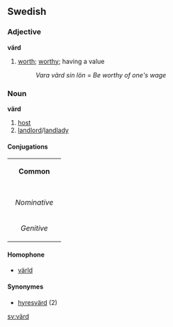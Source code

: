 ==Swedish==
===Adjective===
'''värd'''
#[[worth]]; [[worthy]]; having a value
#:''Vara värd sin lön'' = ''Be worthy of one's wage''

===Noun===
'''värd'''
#[[host]]
#[[landlord]]/[[landlady]]

====Conjugations====
{| border=1 cellspacing=0 
| bgcolor=#FFFFF0 colspan=5 align=center | '''Common''' 
|- 
|- bgcolor=#FFFFF0 align=center 
! rowspan=2 | 
| colspan=2 width=105 | ''Singular'' 
| colspan=2 | ''Plural'' 
|- bgcolor=#FFFFF0 align=center 
| width=105 | ''Indefinite'' 
| width=105 | ''Definite'' 
| width=105 | ''Indefinite'' 
|  width=105 | ''Definite'' 
|- align=center 
| width=105 bgcolor=#FFFFF0 | ''Nominative'' 
| [[värd]] 
| [[värden]] 
| [[värdar]] 
| [[värdarna]] 
|- align=center 
| width=105 bgcolor=#FFFFF0 | ''Genitive'' 
| [[värds]] 
| [[värdens]] 
| [[värdars]] 
| [[värdarnas]] 
|} 
====Homophone====
*[[värld]]
====Synonymes====
*[[hyresvärd]] (2)
[[sv:värd]]